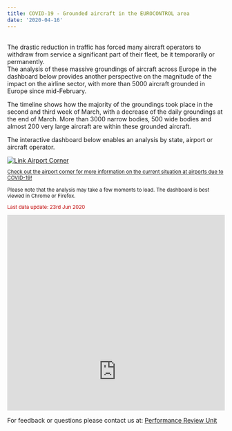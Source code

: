 ```yaml
---
title: COVID-19 - Grounded aircraft in the EUROCONTROL area
date: '2020-04-16'
---
```


<style type="text/css">
.img-responsive {
    margin: 0 auto;
    max-width: 75%
}

.resp-container {
    position: relative;
    overflow: hidden;
    padding-top: 90.0%;
}

.resp-iframe {
    position: absolute;
    top: 0;
    left: 0;
    width: 100%;
    height: 160%;
    border: 0;
}
</style>

<div class="container">
<div class="row align-items-start">
<div class="col-sm-9">
<br>
The drastic reduction in traffic has forced many aircraft operators to withdraw from service a significant part of their fleet, be it temporarily or permanently. <br>
The analysis of these massive groundings of aircraft across Europe in the dashboard below provides another perspective on the magnitude of the impact on the airline sector, with more than 5000 aircraft grounded in Europe since mid-February. 

The timeline shows how the majority of the groundings took place in the second and third week of March, with a decrease of the daily groundings at the end of March. More than 3000 narrow bodies, 500 wide bodies and almost 200 very large aircraft are within these grounded aircraft.

The interactive dashboard below enables an analysis by state, airport or aircraft operator. 

</div>
<div class="col-sm-3">
<div class="card border-0"><a href="https://ext.eurocontrol.int/airport_corner_public/covid" target="_blank">
  <img class="card-img-top" src="/images/covid/ectl_apt_corner.jpg" alt="Link Airport Corner">
  <div class="card-body"><small><p class="card-text">Check out the airport corner for more information on the current situation at airports due to COVID-19! <i class='fas fa-xs fa-external-link-alt'></i></p></small></div></a>
</div></div></div></div>
 
<small>Please note that the analysis may take a few moments to load. The dashboard is best viewed in Chrome or Firefox.<br>
<p style="color:#c00000">Last data update: 23rd Jun 2020</p></small>
<div class="resp-container">
<iframe class="resp-iframe" src="https://datastudio.google.com/embed/reporting/2b9d2307-db40-4239-a72b-fb68eeb4f910/page/6wMXB" frameborder="0" style="border:0" allowfullscreen></iframe>
</div>

For feedback or questions please contact us at:
[Performance Review Unit](mailto:PRU-Support@eurocontrol.int)